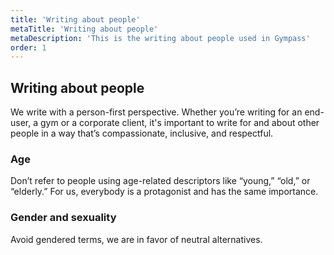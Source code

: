 ```yaml
---
title: 'Writing about people'
metaTitle: 'Writing about people'
metaDescription: 'This is the writing about people used in Gympass'
order: 1
---
```


## Writing about people

We write with a person-first perspective. Whether you’re writing for an
end-user, a gym or a corporate client, it's important to write for and about
other people in a way that’s compassionate, inclusive, and respectful.

### Age

Don’t refer to people using age-related descriptors like “young,” “old,” or
“elderly.” For us, everybody is a protagonist and has the same importance.

### Gender and sexuality

Avoid gendered terms, we are in favor of neutral alternatives.
